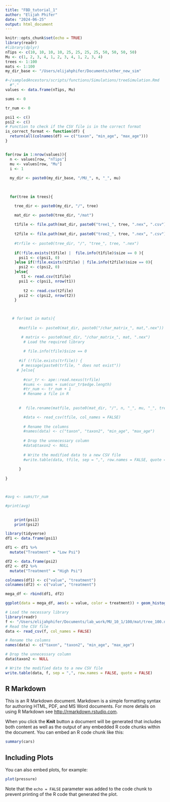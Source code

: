 ```yaml
---
title: "FBD_tutorial_1"
author: "Elijah Phifer"
date: "2024-06-25"
output: html_document
---
```


```r
knitr::opts_chunk$set(echo = TRUE)
library(readr)
#library(dplyr)
nTips <- c(10, 10, 10, 10, 25, 25, 25, 25, 50, 50, 50, 50)
Mu <- c(1, 2, 3, 4, 1, 2, 3, 4, 1, 2, 3, 4)
trees <- 1:100
mats <- 1:100
my_dir_base <- "/Users/elijahphifer/Documents/other_new_sim"

#~/sampledAncestors/scripts/functions/Simulations/treeSimulation.Rmd
  #"."
values <- data.frame(nTips, Mu)

sums <- 0

tr_num <- 0

psi1 <- c()
psi2 <- c()
# Function to check if the CSV file is in the correct format
is_correct_format <- function(df) {
  return(all(colnames(df) == c("taxon", "min_age", "max_age")))
}


for(row in 1:nrow(values)){
  n <- values[row, "nTips"]
  mu <- values[row, "Mu"]
  i <- 1
  
  my_dir <- paste0(my_dir_base, "/MU_", n, "_", mu)
  

  
  for(tree in trees){

    tree_dir <- paste0(my_dir, "/", tree)

    mat_dir <- paste0(tree_dir, "/mat")
    
    t1file <- file.path(mat_dir, paste0("tree1_", tree, ".nex", ".csv"))
    
    t2file <- file.path(mat_dir, paste0("tree2_", tree, ".nex", ".csv"))
    
    #trfile <- paste0(tree_dir, "/", "tree_", tree, ".nex")
    
    if(!file.exists(t1file) |  file.info(t1file)$size == 0 ){
      psi1 <- c(psi1, 0)
    }else if(!file.exists(t2file) | file.info(t2file)$size == 0){
      psi2 <- c(psi2, 0)
    }else{
       t1 <- read.csv(t1file)
      psi1 <- c(psi1, nrow(t1))
    
        t2 <- read.csv(t2file)
      psi2 <- c(psi2, nrow(t2))
    }


    
   # for(mat in mats){
    
      #matfile <- paste0(mat_dir, paste0("/char_matrix_", mat,".nex"))

       # matrix <- paste0(mat_dir, "/char_matrix_", mat, ".nex")
        # Load the required library
       
        # file.info(tfile)$size == 0
  
      #if (!file.exists(trfile)) {
       # message(paste0(trfile, " does not exist"))
     # }else{
      
        #cur_tr <- ape::read.nexus(trfile)
        #sums <- sums + sum(cur_tr$edge.length)
        #tr_num <- tr_num + 1
        # Rename a file in R
        
        
      #  file.rename(matfile, paste0(mat_dir, "/", n, "_", mu, "_", tree,"_char_mat_", mat, ".nex" ))

        #data <- read_csv(tfile, col_names = FALSE)
        
        # Rename the columns
        #names(data) <- c("taxon", "taxon2", "min_age", "max_age")
        
        # Drop the unnecessary column
        #data$taxon2 <- NULL
        
        # Write the modified data to a new CSV file
        #write.table(data, tfile, sep = ",", row.names = FALSE, quote = FALSE)
      
      }
  
}



#avg <- sums/tr_num

#print(avg)

    
    print(psi1)
    print(psi2)

```

```r

library(tidyverse)
df1 <- data.frame(psi1)

df1 <- df1 %>%
  mutate("Treatment" = "Low Psi")

df2 <- data.frame(psi2)
df2 <- df2 %>%
  mutate("Treatment" = "High Psi")

colnames(df1) <- c("value", "treatment")
colnames(df2) <- c("value", "treatment")

mega_df <- rbind(df1, df2)

ggplot(data = mega_df, aes(x = value, color = treatment)) + geom_histogram(position = "jitter")


```

```r

# Load the necessary library
library(readr)
f <- "/Users/elijahphifer/Documents/lab_work/MU_10_1/100/mat/tree_100.nex.csv"
# Read the CSV file
data <- read_csv(f, col_names = FALSE)

# Rename the columns
names(data) <- c("taxon", "taxon2", "min_age", "max_age")

# Drop the unnecessary column
data$taxon2 <- NULL

# Write the modified data to a new CSV file
write.table(data, f, sep = ",", row.names = FALSE, quote = FALSE)


```

## R Markdown

This is an R Markdown document. Markdown is a simple formatting syntax for authoring HTML, PDF, and MS Word documents. For more details on using R Markdown see <http://rmarkdown.rstudio.com>.

When you click the **Knit** button a document will be generated that includes both content as well as the output of any embedded R code chunks within the document. You can embed an R code chunk like this:

```r
summary(cars)
```

## Including Plots

You can also embed plots, for example:

```r
plot(pressure)
```

Note that the `echo = FALSE` parameter was added to the code chunk to prevent printing of the R code that generated the plot.
